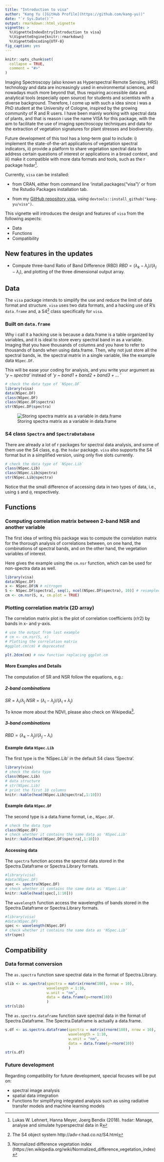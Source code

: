 ```yaml
---
title: "Introduction to visa"
author: "Kang Yu ([GitHub Profile](https://github.com/kang-yu))"
date: "`r Sys.Date()`"
output: rmarkdown::html_vignette 
vignette: >
  %\VignetteIndexEntry{Introduction to visa}
  %\VignetteEngine{knitr::rmarkdown}
  %\VignetteEncoding{UTF-8}
fig_caption: yes
---
```


```r
knitr::opts_chunk$set(
  collapse = TRUE,
  comment = "#>"
)
```

Imaging Spectroscopy (also known as Hyperspectral Remote Sensing, HRS) technology and data are increasingly used in environmental sciences, and nowadays much more beyond that, thus requiring accessible data and analytical tools (especially open source) for students and scientists with a diverse background. Therefore, I come up with such a idea since i was a PhD student at the University of Cologne, inspired by the growing community of R and R users. I have been mainly working with spectral data of plants, and that is reason i use the name VISA for this package, with the aim to facilitate the use of imaging spectroscopy techniques and data for the extraction of vegetation signatures for plant stresses and biodiversity.

Future development of this tool has a long-term goal to include: i) implement the state-of-the-art applications of vegetation spectral indicators, ii) provide a platform to share vegetation spectral data to address certain questions of interest or applications in a broad context, and iii) make it compatible with more data formats and tools, such as the r package hsdar^[ Lukas W. Lehnert, Hanna Meyer, Joerg Bendix (2018). hsdar: Manage, analyse and simulate hyperspectral data in R].

Currently, `visa` can be installed:  

- from CRAN, either from command line 'install.packages("visa")' or from the Rstudio Packages installation tab.

- from my [GitHub repository visa](https://github.com/kang-yu/visa), using `devtools::install_github("kang-yu/visa")`. 

This vignette will introduces the design and features of `visa` from the following aspects:

- Data
- Functions 
- Compatibility 

## New features in the updates

- Compute three-band Ratio of Band Difference (RBD) $RBD = (\lambda_k - \lambda_j)/(\lambda_j - \lambda_i)$, and plotting of the three dimensional output array. 

## Data 

The `visa` package intends to simplify the use and reduce the limit of data format and structure. `visa` uses two data formats, and a hacking use of R's `data.frame` and, a S4^[The S4 object system http://adv-r.had.co.nz/S4.html] class specifically for `visa`.

### Built on `data.frame`

Why i call it a hacking use is because a data.frame is a table organized by variables, and it is ideal to store every spectral band in as a variable. Imaging that you have thousands of columns and you have to refer to thousands of bands when using data.frame. Then, why not just store all the spectral bands, ie. the spectral matrix in a single variable, like the example data `NSpec.DF`. 

This will be ease your coding for analysis, and you write your argument as '*y ~ spectra*' instead of '*y ~ band1 + band2 + band3 + ... *' 

```r
# check the data type of `NSpec.DF`
library(visa)
data(NSpec.DF)
class(NSpec.DF) 
class(NSpec.DF$spectra)
str(NSpec.DF$spectra)
```

![Storing spectra matrix as a variable in data.frame](visa-df.PNG)

### S4 class `Spectra` and `SpectraDatabase`

There are already a lot of r packages for spectral data analysis, and some of them use the S4 class, e.g. the `hsdar` package. `visa` also supports the S4 format but in a simplified version, using only five slots currently. 

```r
# check the data type of `NSpec.Lib`
class(NSpec.Lib) 
class(NSpec.Lib@spectra) 
str(NSpec.Lib@spectra)
```

Notice that the small difference of accessing data in two types of data, i.e., using `$` and `@`, respectively.  

## Functions 
### Computing correlation matrix between 2-band NSR and another variable  

The first idea of writing this package was to compute the correlation matrix for the thorough analysis of correlations between, on one hand, the combinations of spectral bands, and on the other hand, the vegetation variables of interest. 

Here gives the example using the `cm.nsr` function, which can be used for non-spectra data as well.

```r
library(visa)
data(NSpec.DF)
x <- NSpec.DF$N # nitrogen
S <- NSpec.DF$spectra[, seq(1, ncol(NSpec.DF$spectra), 10)] # resampled to 10 nm steps
cm <- cm.nsr(S, x, cm.plot = TRUE)
```


### Plotting correlation matrix (2D array)

The correlation matrix plot is the plot of correlation coefficients (r/r2) by bands in x- and y-axis. 

```r
# use the output from last example
# cm <- cm.nsr(S, x)
# Plotting the correlation matrix
#ggplot.cm(cm) # deprecated

plt.2dcm(cm) # new function replacing ggplot.cm

```


#### More Examples and Details

The computation of SR and NSR follow the equations, e.g.:

##### 2-band combinations
$SR = \lambda_i / \lambda_j$
$NSR = (\lambda_i - \lambda_j)/(\lambda_i + \lambda_j)$

To know more about the NDVI, please also check on Wikipedia^[Normalized difference vegetation index (https://en.wikipedia.org/wiki/Normalized_difference_vegetation_index)].

##### 3-band combinations
$RBD = (\lambda_k - \lambda_j)/(\lambda_j - \lambda_i)$

#### Example data `NSpec.Lib`

 The first type is the 'NSpec.Lib' in the default S4 class 'Spectra'.

```r
library(visa)
# check the data type
class(NSpec.Lib) 
# data structure
# str(NSpec.Lib)
# print the first 10 columns
knitr::kable(head(NSpec.Lib@spectra[,1:10]))
```

#### Example data `NSpec.DF`

The second type is a data.frame format, i.e., `NSpec.DF`.

```r
# check the data type
class(NSpec.DF) 
# check whether it contains the same data as 'NSpec.Lib'
knitr::kable(head(NSpec.DF$spectra[,1:10]))
```

#### Accessing data 

The `spectra` function access the spectral data stored in the Spectra.Dataframe or Spectra.Library formats.

```r
#library(visa)
#data(NSpec.DF)
spec <- spectra(NSpec.DF)
# check whether it contains the same data as 'NSpec.Lib'
knitr::kable(head(spec[,1:10]))
```

The `wavelength` function access the wavelengths of bands stored in the Spectra.Dataframe or Spectra.Library formats.

```r
#library(visa)
#data(NSpec.DF)
spec <- wavelength(NSpec.DF)
# check whether it contains the same data as 'NSpec.Lib'
str(spec)
```

## Compatibility
### Data format conversion

The `as.spectra` function save spectral data in the format of Spectra.Library. 
```r
slib <- as.spectra(spectra = matrix(rnorm(100), nrow = 10), 
                   wavelength = 1:10, 
                   w.unit = "nm", 
                   data = data.frame(y=rnorm(10))
                   )
str(slib)
```

The `as.spectra.dataframe` function save spectral data in the format of Spectra.Dataframe. The Spectra.Dataframe is actually a data.frame. 
```r
s.df <- as.spectra.dataframe(spectra = matrix(rnorm(100), nrow = 10),
                             wavelength = 1:10,
                             w.unit = "nm",
                             data = data.frame(y=rnorm(10))
                             )
str(s.df)
```

### Future development
Regarding compatibility for future development, special focuses will be put on:

- spectral image analysis
- spatial data integration
- Functions for simplifying integrated analysis such as using radiative transfer models and machine learning models



